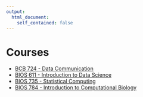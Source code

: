 ```yaml
---
output: 
  html_document:
    self_contained: false
---
```


# Courses

* [BCB 724 - Data Communication](datacomm)
* [BIOS 611 - Introduction to Data Science](datasci611)
* [BIOS 735 - Statistical Computing](statcomp)
* [BIOS 784 - Introduction to Computational Biology](compbio)
